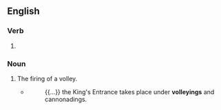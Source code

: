 ==English==

===Verb===
{{head|en|verb form}}

# {{present participle of|en|volley|nocat=1}}

===Noun===
{{en-noun}}

# The firing of a volley.
#* {{RQ:Carlyle Friedrich}}
#*: {{...}} the King's Entrance takes place under '''volleyings''' and cannonadings.
